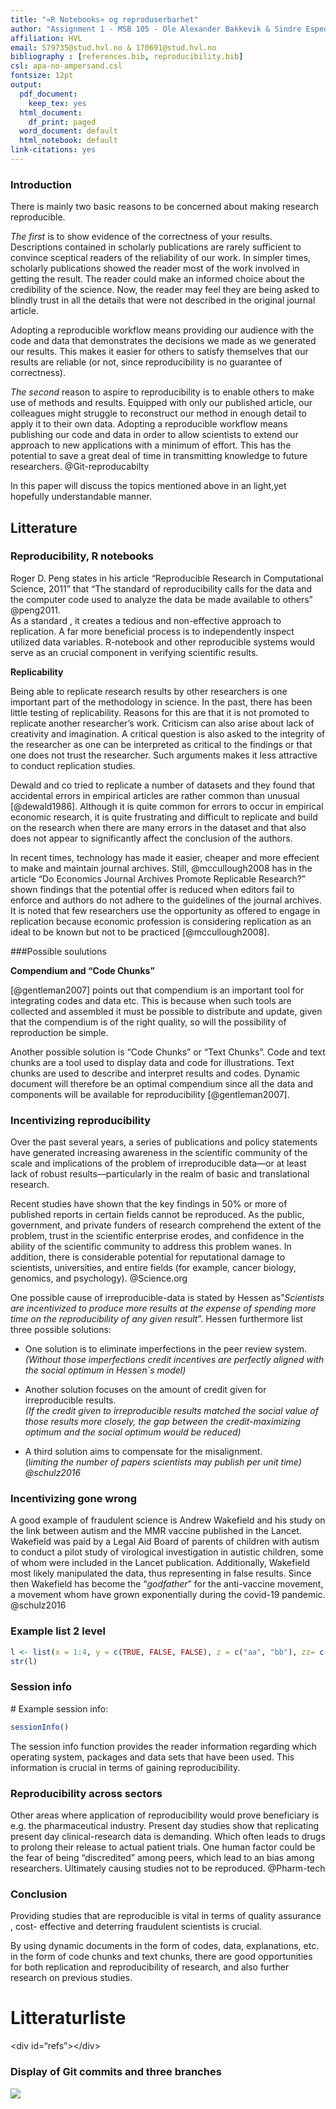```yaml
---
title: "«R Notebooks» og reproduserbarhet"
author: "Assignment 1 - MSB 105 - Ole Alexander Bakkevik & Sindre Espedal"
affiliation: HVL
email: 579735@stud.hvl.no & 170691@stud.hvl.no
bibliography : [references.bib, reproducibility.bib]
csl: apa-no-ampersand.csl
fontsize: 12pt
output:
  pdf_document:
    keep_tex: yes
  html_document:
    df_print: paged
  word_document: default
  html_notebook: default  
link-citations: yes
---
```


### Introduction
There is mainly two basic reasons to be concerned about making research reproducible.

*The first* is to show evidence of the correctness of your results. Descriptions contained in scholarly publications are rarely sufficient to convince sceptical readers of the reliability of our work. In simpler times, scholarly publications showed the reader most of the work involved in getting the result. The reader could make an informed choice about the credibility of the science. Now, the reader may feel they are being asked to blindly trust in all the details that were not described in the original journal article.

Adopting a reproducible workflow means providing our audience with the code and data that demonstrates the decisions we made as we generated our results. This makes it easier for others to satisfy themselves that our results are reliable (or not, since reproducibility is no guarantee of correctness).

*The second* reason to aspire to reproducibility is to enable others to make use of methods and results. Equipped with only our published article, our colleagues might struggle to reconstruct our method in enough detail to apply it to their own data. Adopting a reproducible workflow means publishing our code and data in order to allow scientists to extend our approach to new applications with a minimum of effort. This has the potential to save a great deal of time in transmitting knowledge to future researchers. @Git-reproducabilty

In this paper will discuss the topics mentioned above in an light,yet hopefully understandable manner.

## Litterature

### Reproducibility, R notebooks

Roger D. Peng states in his article "Reproducible Research in Computational Science, 2011" that "The standard of reproducibility calls for the data and the computer code used to analyze the data be made available to others" @peng2011.\
As a standard , it creates a tedious and non-effective approach to replication. A far more beneficial process is to independently inspect utilized data variables. R-notebook and other reproducible systems would serve as an crucial component in verifying scientific results.\

**Replicability**

Being able to replicate research results by other researchers is one
important part of the methodology in science. In the past, there has been little
testing of replicability. Reasons for this are that it is not promoted to
replicate another researcher's work. Criticism can also arise about
lack of creativity and imagination. A critical question is also asked
to the integrity of the researcher as one can be interpreted as critical to
the findings or that one does not trust the researcher. Such arguments
makes it less attractive to conduct replication studies.

Dewald and co tried to replicate a number of datasets and they found that
accidental errors in empirical articles are rather common than unusual
[@dewald1986]. Although it is quite common for errors to occur in empirical
economic research, it is quite frustrating and difficult to replicate
and build on the research when there are many errors in the dataset and that
also does not appear to significantly affect the conclusion of the authors.

In recent times, technology has made it easier, cheaper and more effecient to make and maintain journal archives. Still, @mccullough2008 has in the article
"Do Economics Journal Archives Promote Replicable Research?" shown findings
that the potential offer is reduced when editors fail to
enforce and authors do not adhere to the guidelines of the journal archives.
It is noted that few researchers use the opportunity as
offered to engage in replication because economic profession is considering
replication as an ideal to be known but not to be practiced
[@mccullough2008].

###Possible soulutions

**Compendium and "Code Chunks"**

[@gentleman2007] points out that compendium is an important tool for integrating codes and data etc. This is because when such tools are collected and assembled it must be possible to distribute and update, given that the compendium is of the right quality, so will the possibility of reproduction be simple.

Another possible solution is "Code Chunks" or "Text Chunks". Code and text chunks are a tool used to display data and code for illustrations. Text chunks are used to describe and interpret results and codes. Dynamic document will therefore be an optimal compendium since all the data and components will be available for reproducibility [@gentleman2007].

### Incentivizing reproducibility

Over the past several years, a series of publications and policy statements have generated increasing awareness in the scientific community of the scale and implications of the problem of irreproducible data---or at least lack of robust results---particularly in the realm of basic and translational research.

Recent studies have shown that the key findings in 50% or more of published reports in certain fields cannot be reproduced. As the public, government, and private funders of research comprehend the extent of the problem, trust in the scientific enterprise erodes, and confidence in the ability of the scientific community to address this problem wanes. In addition, there is considerable potential for reputational damage to scientists, universities, and entire fields (for example, cancer biology, genomics, and psychology). @Science.org

One possible cause of irreproducible-data is stated by Hessen as"*Scientists are incentivized to produce more results at the expense of spending more time on the reproducibility of any given result*". Hessen furthermore list three possible solutions:

-   One solution is to eliminate imperfections in the peer review system.\
    *(Without those imperfections credit incentives are perfectly aligned with the social optimum in Hessen\`s model)*

-   Another solution focuses on the amount of credit given for irreproducible results.\
    *(If the credit given to irreproducible results matched the social value of those results more closely, the gap between the credit-maximizing optimum and the social optimum would be reduced)*

-   A third solution aims to compensate for the misalignment.\
    (l*imiting the number of papers scientists may publish per unit time) @schulz2016*

### Incentivizing gone wrong

A good example of fraudulent science is Andrew Wakefield and his study on the link between autism and the MMR vaccine published in the Lancet. Wakefield was paid by a Legal Aid Board of parents of children with autism to conduct a pilot study of virological investigation in autistic children, some of whom were included in the Lancet publication. Additionally, Wakefield most likely manipulated the data, thus representing in false results. Since then Wakefield has become the "*godfather*" for the anti-vaccine movement, a movement whom have grown exponentially during the covid-19 pandemic. @schulz2016

### Example list 2 level

```r
l <- list(x = 1:4, y = c(TRUE, FALSE, FALSE), z = c("aa", "bb"), zz= c(2.1, 4.33))
str(l)
```

### Session info

\# Example session info:

```r
sessionInfo()
```

The session info function provides the reader information regarding which operating system, packages and data sets that have been used. This information is crucial in terms of gaining reproducibility.

### Reproducibility across sectors

Other areas where application of reproducibility would prove beneficiary is e.g. the pharmaceutical industry. Present day studies show that replicating present day clinical-research data is demanding. Which often leads to drugs to prolong their release to actual patient trials. One human factor could be the fear of being "discredited" among peers, which lead to an bias among researchers. Ultimately causing studies not to be reproduced. @Pharm-tech

### **Conclusion**

Providing studies that are reproducible is vital in terms of quality assurance , cost- effective and deterring fraudulent scientists is crucial.

By using dynamic documents in the form of codes, data, explanations, etc. in the form of code chunks and text chunks, there are good opportunities for both replication and reproducibility of research, and also further research on previous studies.

\newpage

# Litteraturliste

\<div id="refs"\>\</div\>

### Display of Git commits and three branches

![](images/paste-7A7BFE4C.png)

